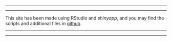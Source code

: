 

___________________________________________________________________________________________________

___________________________________________________________________________________________________

This site has been made using RStudio and *shinyapp*, and you may find the scripts and additional files in [github](https://github.com/souzayuri/biota_shiny_dashboard).

___________________________________________________________________________________________________

___________________________________________________________________________________________________